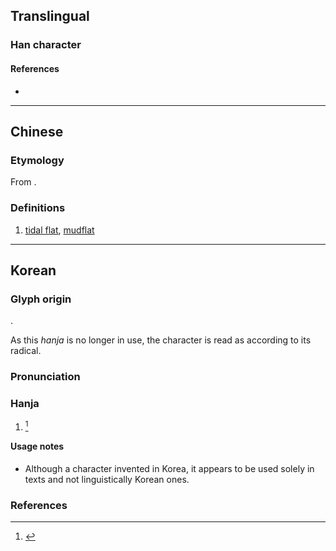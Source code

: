 {{character info}}
==Translingual==

===Han character===
{{Han char|rn=85|rad=水|as=06|sn=9|four=|canj=EOI|ids=⿰氵伐}}

====References====
* {{Han ref|kx=0623.171|dj=1021.071|hdz=31609.041|uh=6D4C|ud=27980}}

----

==Chinese==
{{zh-forms}}

===Etymology===
From {{bor|zh|ko|펄}}.

===Definitions===
{{zh-hanzi}}

# {{lb|zh|rare|Korean Classical Chinese}} [[tidal flat]], [[mudflat]]

----

==Korean==

===Glyph origin===
{{Han compound|水|伐|ls=psc|c1=s|c2=p|t1=water|tr2=beol}}.

As this ''hanja'' is no longer in use, the character is read as {{m|ko||벌}} according to its radical.

===Pronunciation===
{{ko-hanja-pron|벌}}

===Hanja===
{{ko-hanja|[[물]] [[이름]]|벌}}

# {{lb|ko|obsolete}} {{hanja form of|펄|[[tidal flat]], [[mudflat]]|only used in Literary Chinese}}<ref>{{cite-journal|ko|title={{lang|ko|한국 고유한자(固有漢字) 판단의 오류 사례와 한국 고유한자 근거의 탐구}}|trans-title=Instances of mistaken identification of ''hanja'' native to Korea and an investigation into forms of evidence for Korean origin|author={{lang|ko|이건식}} (Yi Geonsik)|journal=Gugyeol yeon'gu|volume=47|year=2021|pages=79—118}}</ref>

====Usage notes====
* Although a character invented in Korea, it appears to be used solely in {{ko-l|한문|漢文|Literary Chinese}} texts and not linguistically Korean ones.

===References===
<references />